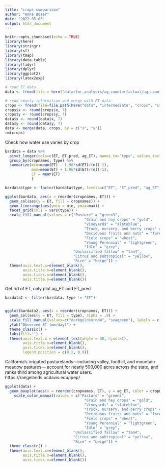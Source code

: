 ```yaml
---
title: "crops comparison"
author: "Anna Boser"
date: '2022-05-05'
output: html_document
---
```


```r
knitr::opts_chunk$set(echo = TRUE)
library(here)
library(stringr)
library(sf)
library(tmap)
library(data.table)
library(tidyr)
library(dplyr)
library(ggplot2)
library(latex2exp)
```

```r
# read ET data
data <- fread(file = here("data/for_analysis/ag_counterfactual/ag_counterfactual_default0.1.csv"))
```

```r
# read county information and merge with ET data
crops <- fread(file=file.path(here("data", "intermediate", "crops", "crops.csv")))
crops$x <- round(crops$x, 7)
crops$y <- round(crops$y, 7)
data$x <- round(data$x, 7)
data$y <- round(data$y, 7)
data <- merge(data, crops, by = c("x", "y"))
rm(crops)
```

Check how water use varies by crop
```r
bardata = data %>% 
  pivot_longer(cols=c(ET, ET_pred, ag_ET), names_to="type", values_to="ET") %>%
  group_by(cropnames, type) %>%
  summarize(min=mean(ET) - 1.96*sd(ET)/(n()-1), 
            max=mean(ET) + 1.96*sd(ET)/(n()-1),
            ET = mean(ET)
            ) 

bardata$type <- factor(bardata$type, levels=c("ET", "ET_pred", "ag_ET"))

ggplot(bardata, aes(x = reorder(cropnames, ET))) + 
  geom_col(aes(y = ET, fill = cropnames)) +
  geom_linerange(aes(ymin = min, ymax=max)) +
  facet_grid(cols = vars(type)) +
  scale_fill_manual(values = c("Pasture" = "green3", 
                                    "Grain and hay crops" = "gold", 
                                    "Vineyards" = "slateblue",
                                    "Truck, nursery, and berry crops" = "palevioletred", 
                                    "Deciduous fruits and nuts" = "forestgreen", 
                                    "Field crops" = "wheat", 
                                    "Young Perennial" = "lightgreen", 
                                    "Idle" = "grey", 
                               "Unclassified fallow" = "tan4", 
                               "Citrus and subtropical" = "yellow", 
                               "Rice" = "beige")) + 
  theme(axis.text.x=element_blank(), 
        axis.title.x=element_blank(), 
        axis.ticks.x=element_blank(), 
        axis.title.y=element_blank())
```

Get rid of ET, only plot ag_ET and ET_pred
```r
bardata2 <- filter(bardata, type != "ET")


ggplot(bardata2, aes(x = reorder(cropnames, ET))) + 
  geom_col(aes(y = ET, fill = type), alpha = .9) +
  scale_fill_manual(values=c("darkgoldenrod4", "seagreen"), labels = c("Naturally occuring ET", "Agricultural water consumption")) + 
  ylab("Observed ET (mm/day)") + 
  theme_classic() + 
  labs(fill='') + 
  theme(axis.text.x = element_text(angle = 30, hjust=1), 
        axis.title.x=element_blank(), 
        axis.ticks.x=element_blank(), 
        legend.position = c(0.2, 0.9))
```








California’s irrigated pasturelands—including valley, foothill, and mountain meadow pastures— account for nearly 500,000 acres across the state, and ranks third among agricultural water users. https://rangelands.ucdavis.edu/ipep/

```r
ggplot(data) + 
  geom_boxplot(aes(x = reorder(cropnames, ET), y = ag_ET, color = cropnames)) + 
    scale_color_manual(values = c("Pasture" = "green3", 
                                    "Grain and hay crops" = "gold", 
                                    "Vineyards" = "slateblue",
                                    "Truck, nursery, and berry crops" = "palevioletred", 
                                    "Deciduous fruits and nuts" = "forestgreen", 
                                    "Field crops" = "wheat", 
                                    "Young Perennial" = "lightgreen", 
                                    "Idle" = "grey", 
                               "Unclassified fallow" = "tan4", 
                               "Citrus and subtropical" = "yellow", 
                               "Rice" = "beige")) + 
  theme_classic() +
  theme(axis.text.x=element_blank(), 
        axis.title.x=element_blank(), 
        axis.ticks.x=element_blank()) 
```

```r

```

